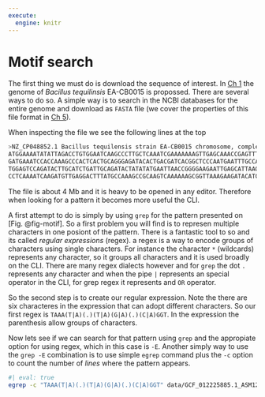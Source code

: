 ```yaml
---
execute: 
  engine: knitr
---
```


# Motif search {.unnumbered}

The first thing we must do is download the sequence of interest. In [Ch 1](../chs-command-line/welcome-to-command-line.qmd#anatomy-of-a-command) the genome of *Bacillus tequilinsis* EA-CB0015 is propossed. There are several ways to do so. A simple way is to search in the NCBI databases for the entire genome and download as `FASTA` file (we cover the properties of this file format in [Ch 5](../chs-sequence-analysis/introduction-to-sequence-analysis.qmd)).

When inspecting the file we see the following lines at the top

```bash
>NZ_CP048852.1 Bacillus tequilensis strain EA-CB0015 chromosome, complete genome
ATGGAAAATATATTAGACCTGTGGAATCAAGCCCTTGCTCAAATCGAAAAAAAGTTGAGCAAACCGAGTTTTGAGACTTG
GATGAAATCCACCAAAGCCCACTCACTGCAGGGAGATACACTGACGATCACGGCTCCCAATGAATTTGCCAGAGACTGGC
TGGAGTCCAGATACTTGCATCTGATTGCAGATACTATATATGAATTAACCGGGGAAGAATTGAGCATTAAGTTTGTCATT
CCTCAAAATCAAGATGTTGAGGACTTTATGCCAAAGCCGCAAGTCAAAAAAGCGGTTAAAGAAGATACATCTGATTTTCC
```

The file is about 4 Mb and it is heavy to be opened in any editor. Therefore when looking for a pattern it becomes more useful the CLI.

A first attempt to do is simply by using `grep` for the pattern presented on [Fig. @fig-motif]. So a first problem you will find is to represen multiple characters in one posiont of the pattern. There is a fantastic tool to so and its called *regular expressions* (regex). a regex is a way to encode groups of characters using single characters. For instance the character `*` (wildcards) represents any character, so it groups all characters and it is used broadly on the CLI. There are many regex dialects however and for `grep` the dot `.` represents any character and when the pipe `|` represents an special operator in the CLI, for grep regex it represents and `OR` operator.

So the second step is to create our regular expression. Note the there are six characteres in the expression that can adopt different characters. So our first regex is `TAAA(T|A)(.)(T|A)(G|A)(.)(C|A)GGT`. In the expression the parenthesis allow groups of characters.

Now lets see if we can search for that pattern using `grep` and the appropiate option for using regex, which in this case is `-E`. Another simply way to use the `grep -E` combination is to use simple `egrep` command plus the `-c` option to count the number of *lines* where the pattern appears.

```bash
#| eval: true
egrep -c "TAAA(T|A)(.)(T|A)(G|A)(.)(C|A)GGT" data/GCF_012225885.1_ASM1222588v1_genomic.fna
```